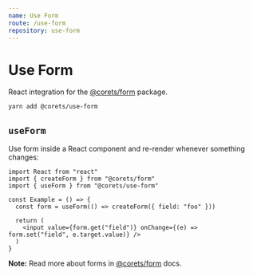 ```yaml
---
name: Use Form
route: /use-form
repository: use-form
---
```


# Use Form

React integration for the [@corets/form](https://github.com/corets/form) package.

```bash
yarn add @corets/use-form
```

## `useForm`

Use form inside a React component and re-render whenever something changes:

```tsx
import React from "react"
import { createForm } from "@corets/form"
import { useForm } from "@corets/use-form"

const Example = () => {
  const form = useForm(() => createForm({ field: "foo" }))

  return (
    <input value={form.get("field")} onChange={(e) => form.set("field", e.target.value)} />
  )
}
```

**Note:** Read more about forms in [@corets/form](/form) docs.

